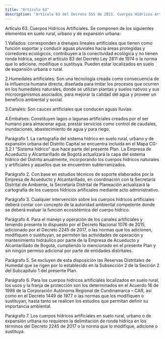 ```yaml
---
title: "Artículo 63"
description: "Artículo 63 del Decreto 555 de 2021. Cuerpos Hídricos Artificiales."
---
```


Artículo 63. Cuerpos Hídricos Artificiales. Se componen de los siguientes elementos en suelo rural, urbano y de expansión urbana:
 
1.Vallados: corresponden a drenajes lineales artificiales que tienen como función soportar y conducir aguas pluviales hacia áreas protegidas y corredores ecológicos, contribuyen a la conectividad ecológica y no tienen ronda hídrica, según el artículo 83 del Decreto Ley 2811 de 1974 o la norma que lo adicione, modifique o sustituya. Pueden estar localizados en suelo de expansión urbana o rural.
 
2.Humedales artificiales: Son una tecnología creada como consecuencia de la influencia humana directa, diseñada para imitar los procesos que ocurren en los humedales naturales, donde se utilizan plantas y suelos nativos y sus microorganismos asociados, para mejorar la calidad del agua y proveer un beneficio ambiental y social.
 
3.Canales: Son cauces artificiales que conducen aguas lluvias.
 
4.Embalses: Constituyen lagos o lagunas artificiales creados por el ser humano para almacenar agua, prestar servicios como control de caudales, inundaciones, abastecimiento de agua y para riego.
 
Parágrafo 1. La cartografía del sistema hídrico en suelo rural, urbano y de expansión urbana del Distrito Capital se encuentra incluida en el Mapa CG-3.2.1 “Sistema hídrico” que hace parte del presente Plan. La Empresa de Acueducto y Alcantarillado de Bogotá actualizará la capa del sistema hídrico del Distrito anualmente, incorporando los cuerpos hídricos naturales y artificiales y aquellos que se encuentren subterranizados.
 
Parágrafo 2. Con base en estudios técnicos de soporte elaborados por la Empresa de Acueducto y Alcantarillado, en coordinación con la Secretaría Distrital de Ambiente, la Secretaría Distrital de Planeación actualizará la cartografía de los cuerpos hídricos artificiales mediante acto administrativo.
 
Parágrafo 3. Cualquier intervención sobre los cuerpos hídricos artificiales deberá contar con concepto de la autoridad ambiental competente donde se deberá evaluar la función ecosistémica del cuerpo hídrico.
 
Parágrafo 4. Para el manejo y operación de los canales artificiales y teniendo presente lo dispuesto por el Decreto Nacional 1076 de 2015, adicionado por el Decreto 2245 de 2017, o las normas que los adicionen, modifiquen o sustituyan, se permiten las actividades de operación y mantenimiento hidráulico por parte de la Empresa de Acueducto y Alcantarillado de Bogotá, cumpliendo lo mencionado en el presente Plan y sin ningún permiso adicional por parte de entidades distritales.
 
Parágrafo 5. Se excluyen de esta disposición las Reservas Distritales de Humedal que se rigen por lo establecido en la Subsección 2 de la Sección 2 del Subcapítulo 1 del presente Plan.
 
Parágrafo 6. Para los cuerpos hídricos artificiales localizados en suelo rural, los usos y la franja de protección son los determinados en el Acuerdo 16 de 1998 de la Corporación Autónoma Regional de Cundinamarca – CAR, así como en el Decreto 1449 de 1977 o las normas que los modifiquen o sustituyan, hasta tanto se realicen los estudios que permitan definir su importancia ambiental.
 
Parágrafo 7. Los cuerpos hídricos artificiales en suelo rural, urbano o de expansión urbana no requieren la delimitación de ronda hídrica en los términos del Decreto 2245 de 2017 o la norma que lo modifique, adicione o sustituya.